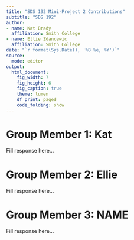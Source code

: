 ```yaml
---
title: "SDS 192 Mini-Project 2 Contributions"
subtitle: "SDS 192"
author: 
- name: Kat Brady
  affiliation: Smith College
- name: Ellie Zdancewic
  affiliation: Smith College
date: "`r format(Sys.Date(), '%B %e, %Y')`"
source:
  mode: editor
output: 
  html_document:
    fig_width: 7
    fig_height: 6
    fig_caption: true
    theme: lumen
    df_print: paged
    code_folding: show
---
```



# Group Member 1: Kat

Fill response here...

# Group Member 2: Ellie

Fill response here...

# Group Member 3: NAME

Fill response here...
